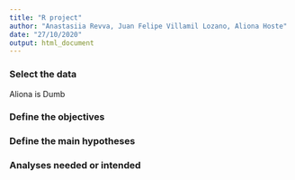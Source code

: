 ```yaml
---
title: "R project"
author: "Anastasiia Revva, Juan Felipe Villamil Lozano, Aliona Hoste"
date: "27/10/2020"
output: html_document
---
```


### Select the data
Aliona is Dumb



### Define the objectives



### Define the main hypotheses



### Analyses needed or intended


```r

```


